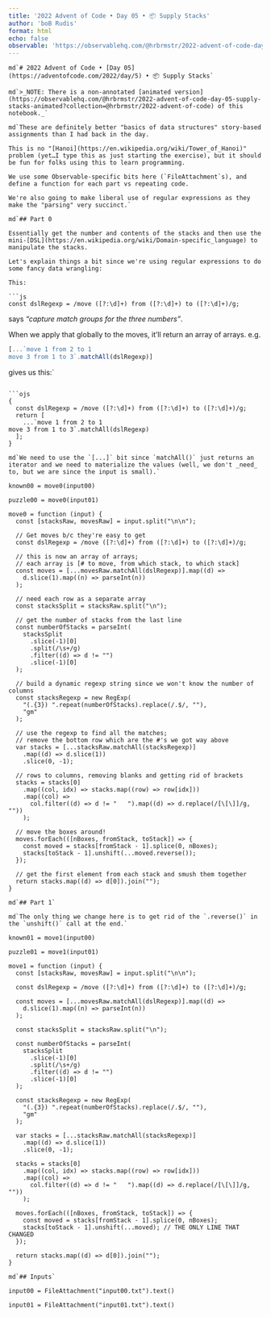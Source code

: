 ```yaml
---
title: '2022 Advent of Code • Day 05 • 📦 Supply Stacks'
author: 'boB Rudis'
format: html
echo: false
observable: 'https://observablehq.com/@hrbrmstr/2022-advent-of-code-day-05-supply-stacks'
---
```


```ojs
md`# 2022 Advent of Code • [Day 05](https://adventofcode.com/2022/day/5) • 📦 Supply Stacks`
```

```ojs
md`>_NOTE: There is a non-annotated [animated version](https://observablehq.com/@hrbrmstr/2022-advent-of-code-day-05-supply-stacks-animated?collection=@hrbrmstr/2022-advent-of-code) of this notebook._`
```

```ojs
md`These are definitely better "basics of data structures" story-based assignments than I had back in the day.

This is no "[Hanoi](https://en.wikipedia.org/wiki/Tower_of_Hanoi)" problem (yet…I type this as just starting the exercise), but it should be fun for folks using this to learn programming.

We use some Observable-specific bits here (`FileAttachment`s), and define a function for each part vs repeating code.

We're also going to make liberal use of regular expressions as they make the "parsing" very succinct.`
```

```ojs
md`## Part 0

Essentially get the number and contents of the stacks and then use the mini-[DSL](https://en.wikipedia.org/wiki/Domain-specific_language) to manipulate the stacks.

Let's explain things a bit since we're using regular expressions to do some fancy data wrangling:

This:

```js
const dslRegexp = /move ([?:\d]+) from ([?:\d]+) to ([?:\d]+)/g;
```

says _"capture match groups for the three numbers"_.

When we apply that globally to the moves, it'll return an array of arrays. e.g.

```js
[...`move 1 from 2 to 1
move 3 from 1 to 3`.matchAll(dslRegexp)]
```

gives us this:`
```

```ojs
{
  const dslRegexp = /move ([?:\d]+) from ([?:\d]+) to ([?:\d]+)/g;
  return [
    ...`move 1 from 2 to 1
move 3 from 1 to 3`.matchAll(dslRegexp)
  ];
}
```

```ojs
md`We need to use the `[...]` bit since `matchAll()` just returns an iterator and we need to materialize the values (well, we don't _need_ to, but we are since the input is small).`
```

```ojs
known00 = move0(input00)
```

```ojs
puzzle00 = move0(input01)
```

```ojs
move0 = function (input) {
  const [stacksRaw, movesRaw] = input.split("\n\n");

  // Get moves b/c they're easy to get
  const dslRegexp = /move ([?:\d]+) from ([?:\d]+) to ([?:\d]+)/g;

  // this is now an array of arrays;
  // each array is [# to move, from which stack, to which stack]
  const moves = [...movesRaw.matchAll(dslRegexp)].map((d) =>
    d.slice(1).map((n) => parseInt(n))
  );

  // need each row as a separate array
  const stacksSplit = stacksRaw.split("\n");

  // get the number of stacks from the last line
  const numberOfStacks = parseInt(
    stacksSplit
      .slice(-1)[0]
      .split(/\s+/g)
      .filter((d) => d != "")
      .slice(-1)[0]
  );

  // build a dynamic regexp string since we won't know the number of columns
  const stacksRegexp = new RegExp(
    "(.{3}) ".repeat(numberOfStacks).replace(/.$/, ""),
    "gm"
  );

  // use the regexp to find all the matches;
  // remove the bottom row which are the #'s we got way above
  var stacks = [...stacksRaw.matchAll(stacksRegexp)]
    .map((d) => d.slice(1))
    .slice(0, -1);

  // rows to columns, removing blanks and getting rid of brackets
  stacks = stacks[0]
    .map((col, idx) => stacks.map((row) => row[idx]))
    .map((col) =>
      col.filter((d) => d != "   ").map((d) => d.replace(/[\[\]]/g, ""))
    );

  // move the boxes around!
  moves.forEach(([nBoxes, fromStack, toStack]) => {
    const moved = stacks[fromStack - 1].splice(0, nBoxes);
    stacks[toStack - 1].unshift(...moved.reverse());
  });

  // get the first element from each stack and smush them together
  return stacks.map((d) => d[0]).join("");
}
```

```ojs
md`## Part 1`
```

```ojs
md`The only thing we change here is to get rid of the `.reverse()` in the `unshift()` call at the end.`
```

```ojs
known01 = move1(input00)
```

```ojs
puzzle01 = move1(input01)
```

```ojs
move1 = function (input) {
  const [stacksRaw, movesRaw] = input.split("\n\n");

  const dslRegexp = /move ([?:\d]+) from ([?:\d]+) to ([?:\d]+)/g;

  const moves = [...movesRaw.matchAll(dslRegexp)].map((d) =>
    d.slice(1).map((n) => parseInt(n))
  );

  const stacksSplit = stacksRaw.split("\n");

  const numberOfStacks = parseInt(
    stacksSplit
      .slice(-1)[0]
      .split(/\s+/g)
      .filter((d) => d != "")
      .slice(-1)[0]
  );

  const stacksRegexp = new RegExp(
    "(.{3}) ".repeat(numberOfStacks).replace(/.$/, ""),
    "gm"
  );

  var stacks = [...stacksRaw.matchAll(stacksRegexp)]
    .map((d) => d.slice(1))
    .slice(0, -1);

  stacks = stacks[0]
    .map((col, idx) => stacks.map((row) => row[idx]))
    .map((col) =>
      col.filter((d) => d != "   ").map((d) => d.replace(/[\[\]]/g, ""))
    );

  moves.forEach(([nBoxes, fromStack, toStack]) => {
    const moved = stacks[fromStack - 1].splice(0, nBoxes);
    stacks[toStack - 1].unshift(...moved); // THE ONLY LINE THAT CHANGED
  });

  return stacks.map((d) => d[0]).join("");
}
```

```ojs
md`## Inputs`
```

```ojs
input00 = FileAttachment("input00.txt").text()
```

```ojs
input01 = FileAttachment("input01.txt").text()
```

